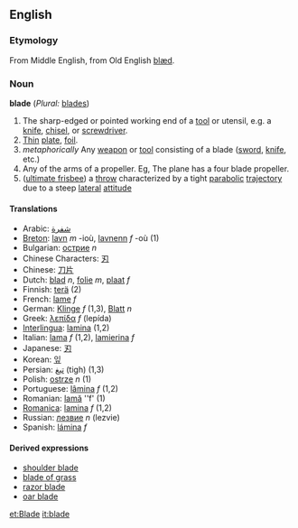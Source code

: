 ==English==
===Etymology===
From Middle English, from Old English [[blæd]].
===Noun===
'''blade''' (''Plural:'' [[blades]])

#The sharp-edged or pointed working end of a [[tool]] or utensil, e.g. a [[knife]], [[chisel]], or [[screwdriver]].
#[[thin|Thin]] [[plate]], [[foil]].
#''metaphorically'' Any [[weapon]] or [[tool]] consisting of a blade ([[sword]], [[knife]], etc.)
#Any of the arms of a propeller. Eg, The plane has a four blade propeller.
#([[ultimate frisbee]]) a [[throw]] characterized by a tight [[parabolic]] [[trajectory]] due to a steep [[lateral]] [[attitude]]

====Translations====
*Arabic: [[شفرة]]
*[[Breton]]: [[lavn]] ''m'' -ioù, [[lavnenn]] ''f'' -où (1)
*Bulgarian: [[острие]] ''n''
*Chinese Characters: [[刃]]
*Chinese: [[刀片]]
*Dutch: [[blad]] ''n'', [[folie]] ''m'', [[plaat]] ''f''
*Finnish: [[terä]] (2)
*French: [[lame]] ''f''
*German: [[Klinge]] ''f'' (1,3), [[Blatt]] ''n''
*Greek: [[λεπίδα]] ''f'' (lepída)
*[[Interlingua]]: [[lamina]] (1,2)
*Italian: [[lama]] ''f'' (1,2), [[lamierina]] ''f''
*Japanese: [[刃]]
*Korean: [[잎]]
*Persian: [[تیغ]] (tigh) (1,3)
*Polish: [[ostrze]] ''n'' (1)
*Portuguese: [[lâmina]] ''f'' (1,2)
*Romanian: [[lamă]] ''f' (1)
*[[Romanica]]: [[lamina]] ''f'' (1,2)
*Russian: [[лезвие]] ''n'' (lezvie)
*Spanish: [[lámina]] ''f''

====Derived expressions====
*[[shoulder blade]]
*[[blade of grass]]
*[[razor blade]]
*[[oar blade]]

[[et:Blade]]
[[it:blade]]